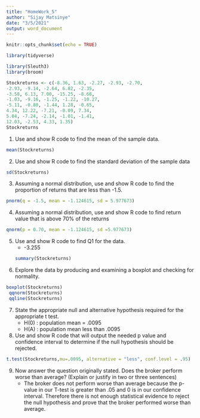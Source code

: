 ```yaml
---
title: "HomeWork_5"
author: "Sijay Matsinye"
date: "3/5/2021"
output: word_document
---
```


```r
knitr::opts_chunk$set(echo = TRUE)
```

```r
library(tidyverse)

library(Sleuth3)
library(broom)
```

```r
Stockreturns <- c(-8.36, 1.63, -2.27, -2.93, -2.70,
-2.93, -9.14, -2.64, 6.82, -2.35,
-3.58, 6.13, 7.00, -15.25, -8.66,
-1.03, -9.16, -1.25, -1.22, -10.27,
-5.11, -0.80, -1.44, 1.28, -0.65,
4.34, 12.22, -7.21, -0.09, 7.34,
5.04, -7.24, -2.14, -1.01, -1.41,
12.03, -2.53, 4.33, 1.35)
Stockreturns

```

1) Use and show R code to find the mean of the sample data.
```r
mean(Stockreturns)
```

2) Use and show R code to find the standard deviation of the sample data
```r
sd(Stockreturns)
```

3) Assuming a normal distribution, use and show R code to find the proportion of returns that are less than -1.5.

```r
pnorm(q = -1.5, mean = -1.124615, sd = 5.977673)

```

4) Assuming a normal distribution, use and show R code to find return value that is above 70% of the returns
```r
qnorm(p = 0.70, mean = -1.124615, sd =5.977673)
```

5) Use and show R code to find Q1 for the data.
    - -3.255 
```r
summary(Stockreturns)
```

6) Explore the data by producing and examining a boxplot and checking for normality.
```r
boxplot(Stockreturns)
 qqnorm(Stockreturns)
 qqline(Stockreturns)
```

7) State the appropriate null and alternative hypothesis required for the appropriate t test.
    - H(0) :  population mean = .0095
    - H(A) :  population mean less than .0095
    
8) Use and show R code that will output the needed p value and confidence interval to determine if the null hypothesis
should be rejected.
```r
t.test(Stockreturns,mu=.0095, alternative = "less", conf.level = .95)
```

9) Now answer the question originally stated. Does the broker perform worse than average? (Explain or justify in two or three sentences)
    -  The broker does not perform worse than average because the p-value in our T-test is greater than .05 and 0 is in our confidence interval. Therefore there is not enough statistical evidence to reject the null hypothesis and prove that the broker performed worse than average.
    
